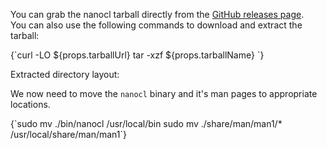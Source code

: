 
You can grab the nanocl tarball directly from the <a href={vars.nanoclReleaseTagUrl}>GitHub releases page</a>.<br/>
You can also use the following commands to download and extract the tarball:

<Terminal language="sh" filename="sh">
{`curl -LO ${props.tarballUrl}
tar -xzf ${props.tarballName}
`}
</Terminal>

<p>Extracted directory layout:</p>
<DirTree variant="unix" />

We now need to move the `nanocl` binary and it's man pages to appropriate locations.

<Terminal language="sh" filename="sh">
{`sudo mv ./bin/nanocl /usr/local/bin
sudo mv ./share/man/man1/* /usr/local/share/man/man1`}
</Terminal>
